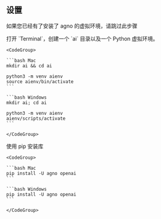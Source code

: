 ## 设置

<Tip>

如果您已经有了安装了 agno 的虚拟环境，请跳过此步骤

</Tip>

<Steps>
  <Step title="创建虚拟环境">
    打开 `Terminal`，创建一个 `ai` 目录以及一个 Python 虚拟环境。

    <CodeGroup>

    ```bash Mac
    mkdir ai && cd ai

    python3 -m venv aienv
    source aienv/bin/activate
    ```

    ```bash Windows
    mkdir ai; cd ai

    python3 -m venv aienv
    aienv/scripts/activate
    ```

    </CodeGroup>

  </Step>
  <Step title="安装库">
    使用 pip 安装库

    <CodeGroup>

    ```bash Mac
    pip install -U agno openai
    ```

    ```bash Windows
    pip install -U agno openai
    ```

    </CodeGroup>

  </Step>
</Steps>